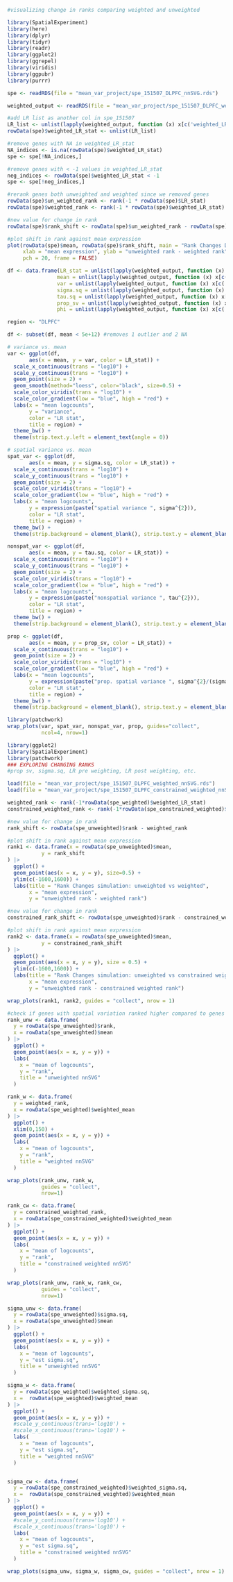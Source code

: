 
```r
#visualizing change in ranks comparing weighted and unweighted

library(SpatialExperiment)
library(here)
library(dplyr)
library(tidyr)
library(readr)
library(ggplot2)
library(ggrepel)
library(viridis)
library(ggpubr)
library(purrr)

spe <- readRDS(file = "mean_var_project/spe_151507_DLPFC_nnSVG.rds")

weighted_output <- readRDS(file = "mean_var_project/spe_151507_DLPFC_weighted_nnSVG.rds")

#add LR list as another col in spe_151507
LR_list <- unlist(lapply(weighted_output, function (x) x[c('weighted_LR_stat')]))
rowData(spe)$weighted_LR_stat <- unlist(LR_list)

#remove genes with NA in weighted_LR_stat
NA_indices <- is.na(rowData(spe)$weighted_LR_stat)
spe <- spe[!NA_indices,]

#remove genes with < -1 values in weighted_LR_stat 
neg_indices <- rowData(spe)$weighted_LR_stat < -1
spe <- spe[!neg_indices,]

#rerank genes both unweighted and weighted since we removed genes 
rowData(spe)$un_weighted_rank <- rank(-1 * rowData(spe)$LR_stat)
rowData(spe)$weighted_rank <- rank(-1 * rowData(spe)$weighted_LR_stat)

#new value for change in rank
rowData(spe)$rank_shift <- rowData(spe)$un_weighted_rank - rowData(spe)$weighted_rank

#plot shift in rank against mean expression 
plot(rowData(spe)$mean, rowData(spe)$rank_shift, main = "Rank Changes DLPFC 151507",
     xlab = "mean expression", ylab = "unweighted rank - weighted rank",
     pch = 20, frame = FALSE)

df <- data.frame(LR_stat = unlist(lapply(weighted_output, function (x) x[c('weighted_LR_stat')])),
                mean = unlist(lapply(weighted_output, function (x) x[c('weighted_mean')])),
                var = unlist(lapply(weighted_output, function (x) x[c('weighted_var')])),
                sigma.sq = unlist(lapply(weighted_output, function (x) x[c('weighted_sigma.sq')])),
                tau.sq = unlist(lapply(weighted_output, function (x) x[c('weighted_tau.sq')])),
                prop_sv = unlist(lapply(weighted_output, function (x) x[c('weighted_prop_sv')])),
                phi = unlist(lapply(weighted_output, function (x) x[c('weighted_phi')])))

region <- "DLPFC"

df <- subset(df, mean < 5e+12) #removes 1 outlier and 2 NA

# variance vs. mean
var <- ggplot(df, 
       aes(x = mean, y = var, color = LR_stat)) + 
  scale_x_continuous(trans = "log10") + 
  scale_y_continuous(trans = "log10") + 
  geom_point(size = 2) + 
  geom_smooth(method="loess", color="black", size=0.5) +
  scale_color_viridis(trans = "log10") +
  scale_color_gradient(low = "blue", high = "red") +
  labs(x = "mean logcounts", 
       y = "variance", 
       color = "LR stat",
       title = region) + 
  theme_bw() + 
  theme(strip.text.y.left = element_text(angle = 0))

# spatial variance vs. mean
spat_var <- ggplot(df, 
       aes(x = mean, y = sigma.sq, color = LR_stat)) + 
  scale_x_continuous(trans = "log10") + 
  scale_y_continuous(trans = "log10") + 
  geom_point(size = 2) + 
  scale_color_viridis(trans = "log10") +
  scale_color_gradient(low = "blue", high = "red") +
  labs(x = "mean logcounts", 
       y = expression(paste("spatial variance ", sigma^{2})), 
       color = "LR stat",
       title = region) + 
  theme_bw() + 
  theme(strip.background = element_blank(), strip.text.y = element_blank())

nonspat_var <- ggplot(df, 
       aes(x = mean, y = tau.sq, color = LR_stat)) + 
  scale_x_continuous(trans = "log10") + 
  scale_y_continuous(trans = "log10") + 
  geom_point(size = 2) + 
  scale_color_viridis(trans = "log10") +
  scale_color_gradient(low = "blue", high = "red") +
  labs(x = "mean logcounts", 
       y = expression(paste("nonspatial variance ", tau^{2})), 
       color = "LR stat",
       title = region) + 
  theme_bw() + 
  theme(strip.background = element_blank(), strip.text.y = element_blank())

prop <- ggplot(df, 
       aes(x = mean, y = prop_sv, color = LR_stat)) + 
  scale_x_continuous(trans = "log10") + 
  geom_point(size = 2) + 
  scale_color_viridis(trans = "log10") +
  scale_color_gradient(low = "blue", high = "red") +
  labs(x = "mean logcounts", 
       y = expression(paste("prop. spatial variance ", sigma^{2}/(sigma^{2}+tau^{2}))), 
       color = "LR stat",
       title = region) + 
  theme_bw() + 
  theme(strip.background = element_blank(), strip.text.y = element_blank())

library(patchwork)
wrap_plots(var, spat_var, nonspat_var, prop, guides="collect",
           ncol=4, nrow=1)

```

```r
library(ggplot2)
library(SpatialExperiment)
library(patchwork)
### EXPLORING CHANGING RANKS
#prop sv, sigma.sq, LR pre weighting, LR post weighting, etc.

load(file = "mean_var_project/spe_151507_DLPFC_weighted_nnSVG.rds")
load(file = "mean_var_project/spe_151507_DLPFC_constrained_weighted_nnSVG.rds")

weighted_rank <- rank(-1*rowData(spe_weighted)$weighted_LR_stat)
constrained_weighted_rank <- rank(-1*rowData(spe_constrained_weighted)$weighted_LR_stat)

#new value for change in rank
rank_shift <- rowData(spe_unweighted)$rank - weighted_rank

#plot shift in rank against mean expression 
rank1 <- data.frame(x = rowData(spe_unweighted)$mean,
           y = rank_shift
) |>
  ggplot() +
  geom_point(aes(x = x, y = y), size=0.5) +
  ylim(c(-1600,1600)) +
  labs(title = "Rank Changes simulation: unweighted vs weighted",
       x = "mean expression",
       y = "unweighted rank - weighted rank")

#new value for change in rank
constrained_rank_shift <- rowData(spe_unweighted)$rank - constrained_weighted_rank

#plot shift in rank against mean expression 
rank2 <- data.frame(x = rowData(spe_unweighted)$mean,
           y = constrained_rank_shift
) |>
  ggplot() +
  geom_point(aes(x = x, y = y), size = 0.5) +
  ylim(c(-1600,1600)) +
  labs(title = "Rank Changes simulation: unweighted vs constrained weighted",
       x = "mean expression",
       y = "unweighted rank - constrained weighted rank")

wrap_plots(rank1, rank2, guides = "collect", nrow = 1)

#check if genes with spatial variation ranked higher compared to genes without spatial variation
rank_unw <- data.frame(
  y = rowData(spe_unweighted)$rank,
  x = rowData(spe_unweighted)$mean
) |> 
  ggplot() +
  geom_point(aes(x = x, y = y)) +
  labs(
    x = "mean of logcounts",
    y = "rank",
    title = "unweighted nnSVG"
  )

rank_w <- data.frame(
  y = weighted_rank,
  x = rowData(spe_weighted)$weighted_mean
) |> 
  ggplot() +
  xlim(0,150) +
  geom_point(aes(x = x, y = y)) +
  labs(
    x = "mean of logcounts",
    y = "rank",
    title = "weighted nnSVG"
  )

wrap_plots(rank_unw, rank_w, 
           guides = "collect",
           nrow=1)

rank_cw <- data.frame(
  y = constrained_weighted_rank,
  x = rowData(spe_constrained_weighted)$weighted_mean
) |> 
  ggplot() +
  geom_point(aes(x = x, y = y)) +
  labs(
    x = "mean of logcounts",
    y = "rank",
    title = "constrained weighted nnSVG"
  )

wrap_plots(rank_unw, rank_w, rank_cw,
           guides = "collect",
           nrow=1)

sigma_unw <- data.frame(
  y = rowData(spe_unweighted)$sigma.sq,
  x = rowData(spe_unweighted)$mean
) |> 
  ggplot() +
  geom_point(aes(x = x, y = y)) +
  labs(
    x = "mean of logcounts",
    y = "est sigma.sq",
    title = "unweighted nnSVG"
  )

sigma_w <- data.frame(
  y = rowData(spe_weighted)$weighted_sigma.sq,
  x =  rowData(spe_weighted)$weighted_mean
) |> 
  ggplot() +
  geom_point(aes(x = x, y = y)) +
  #scale_y_continuous(trans='log10') +
  #scale_x_continuous(trans='log10') +
  labs(
    x = "mean of logcounts",
    y = "est sigma.sq",
    title = "weighted nnSVG"
  )


sigma_cw <- data.frame(
  y = rowData(spe_constrained_weighted)$weighted_sigma.sq,
  x =  rowData(spe_constrained_weighted)$weighted_mean
) |> 
  ggplot() +
  geom_point(aes(x = x, y = y)) +
  #scale_y_continuous(trans='log10') +
  #scale_x_continuous(trans='log10') +
  labs(
    x = "mean of logcounts",
    y = "est sigma.sq",
    title = "constrained weighted nnSVG"
  )

wrap_plots(sigma_unw, sigma_w, sigma_cw, guides = "collect", nrow = 1)
```

